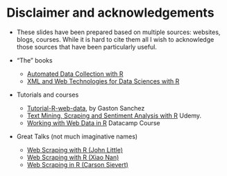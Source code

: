 
Disclaimer and acknowledgements
===============================

- These slides have been prepared based on multiple sources: websites, blogs, courses. While it is hard to cite them all I wish to acknowledge those sources that have been particularly useful.

- "The" books
    + [Automated Data Collection with R](http://www.r-datacollection.com/) 
    + [XML and Web Technologies for Data Sciences with R](https://www.springer.com/la/book/9781461478997)

- Tutorials and courses
    + [Tutorial-R-web-data](https://github.com/gastonstat/tutorial-R-web-data), by Gaston Sanchez
    + [Text Mining, Scraping and Sentiment Analysis with R](https://www.udemy.com/r-social-media-mining-scraping-with-twitter/) Udemy.
    + [Working with Web Data in R](https://www.datacamp.com/courses/working-with-web-data-in-r) Datacamp Course

- Great Talks (not much imaginative names)
    + [Web Scraping with R (John Little)](https://www.johnlittle.info/project/custom/rfun-scrape/slides.html#1)
    + [Web Scraping with R (Xiao Nan)](https://uploads.cosx.org/2013/05/Web-Scraping-with-R-XiaoNan.pdf)
    + [Web Scraping in R (Carson Sievert)](https://slides.cpsievert.me/web-scraping/#1)
